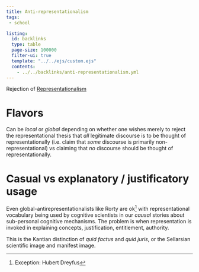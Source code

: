 ```yaml
---
title: Anti-representationalism
tags:
 - school

listing:
  id: backlinks
  type: table
  page-size: 100000
  filter-ui: true
  template: "../../ejs/custom.ejs"
  contents:
    - ../../backlinks/anti-representationalism.yml
---
```


Rejection of [Representationalism](/docs/phil/Representationalism.html)

# Flavors
Can be *local* or *global* depending on whether one wishes merely to reject the representational thesis that *all* legitimate discourse is to be thought of representationally (i.e. claim that *some* discourse is primarily non-representational) vs claiming that *no* discourse should be thought of representationally.

# Casual vs explanatory / justificatory usage
Even global-antirepresentationalists like Rorty are ok[^x] with representational vocabulary being used by cognitive scientists in our *causal* stories about sub-personal cognitive mechanisms. The problem is when representation is invoked in explaining concepts, justification, entitlement, authority.

This is the Kantian distinction of *quid factus* and *quid juris*, or the Sellarsian scientific image and manifest image.

[^x]: Exception: Hubert Dreyfus
